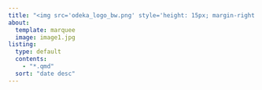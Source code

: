 ```yaml
---
title: "<img src='odeka_logo_bw.png' style='height: 15px; margin-right: 24px; margin-left: 70px;'>Jobs<img src='odeka_logo_bw.png' style='height: 15px; margin-left: 24px;'>"
about:
  template: marquee
  image: image1.jpg
listing:
  type: default
  contents:
    - "*.qmd"
  sort: "date desc"
---
```

